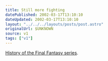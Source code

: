 ```yaml
---
title: Still more fighting
datePublished: 2002-03-17T13:10:10
dateUpdated: 2002-03-17T13:10:10
layout: "../../../layouts/posts/post.astro"
originalUrl: $UNKNOWN
source: v1
tags: ["v1"]
---
```


[History of the Final Fantasy series][1].

[1]: http://www.videogames.com/features/universal/finalfantasy_hs/
